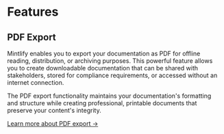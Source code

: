 # Features

## PDF Export

Mintlify enables you to export your documentation as PDF for offline reading, distribution, or archiving purposes. This powerful feature allows you to create downloadable documentation that can be shared with stakeholders, stored for compliance requirements, or accessed without an internet connection.

The PDF export functionality maintains your documentation's formatting and structure while creating professional, printable documents that preserve your content's integrity.

[Learn more about PDF export →](/features/pdf-export)